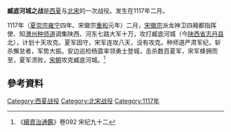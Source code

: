 '''臧底河城之战'''是[[西夏|西夏]]与[[北宋|北宋]]的一次战役。发生在1117年二月。

1117年（[[夏崇宗|夏崇宗]][[雍宁|雍宁]]四年、宋徽宗[[重和|重和]]元年）二月，[[宋徽宗|宋徽宗]]派龙神卫四厢都指挥使、知[[渭州|渭州]][[种师道|种师道]]调集陕西、河东七路大军十万，攻打臧底河城（今[[陕西省|陕西省]][[志丹县|志丹县]]北），计划十天攻克。夏军固守，宋军连攻八天，没有攻克。种师道严肃军纪，斩杀懈怠者，军势大振。安边巡检杨震率领勇士登城，击杀数百夏军，宋军蜂拥而至，夏军溃败，[[宋朝|宋朝]]攻克臧底河城。<ref>《[[續資治通鑑|續資治通鑑]]》卷092 宋纪九十二</ref>

== 參考資料 ==
{{reflist}}

{{辽金夏历史事件}}

{{DEFAULTSORT:Z}}
[[Category:西夏战役|Category:西夏战役]]
[[Category:北宋战役|Category:北宋战役]]
[[Category:1117年|Category:1117年]]